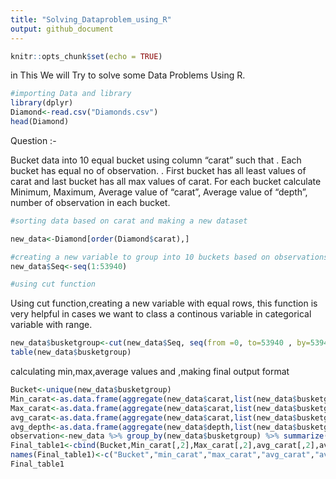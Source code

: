 ---
title: "Solving_Dataproblem_using_R"
output: github_document
---

```{r setup, include=FALSE,warning = FALSE,message=FALSE}
knitr::opts_chunk$set(echo = TRUE)
```
in This We will Try to solve some Data Problems Using R.

```{r cars}
#importing Data and library
library(dplyr)
Diamond<-read.csv("Diamonds.csv")
head(Diamond)
```

Question :-

Bucket data into 10 equal bucket using column "carat" such that 
.	Each bucket has equal no of observation.
.	First bucket has all least values of carat and last bucket has all max values of carat.
For each bucket calculate Minimum, Maximum, Average value of "carat", Average value of "depth", number of observation in each bucket.

```{r}
#sorting data based on carat and making a new dataset

new_data<-Diamond[order(Diamond$carat),]

#creating a new variable to group into 10 buckets based on observations
new_data$Seq<-seq(1:53940)

#using cut function
```

Using cut function,creating a new variable with equal rows, this function is very helpful in cases we want to class a continous variable in categorical variable with range. 
```{r}
new_data$busketgroup<-cut(new_data$Seq, seq(from =0, to=53940 , by=5394),labels=c(1:10))
table(new_data$busketgroup)
```
calculating min,max,average values and ,making final output format
```{r}
Bucket<-unique(new_data$busketgroup)
Min_carat<-as.data.frame(aggregate(new_data$carat,list(new_data$busketgroup),min))
Max_carat<-as.data.frame(aggregate(new_data$carat,list(new_data$busketgroup),max))
avg_carat<-as.data.frame(aggregate(new_data$carat,list(new_data$busketgroup),mean))
avg_depth<-as.data.frame(aggregate(new_data$depth,list(new_data$busketgroup),mean))
observation<-new_data %>% group_by(new_data$busketgroup) %>% summarize(n())
Final_table1<-cbind(Bucket,Min_carat[,2],Max_carat[,2],avg_carat[,2],avg_depth[,2],observation[,2])
names(Final_table1)<-c("Bucket","min_carat","max_carat","avg_carat","avg_depth","Observations")
Final_table1
```


